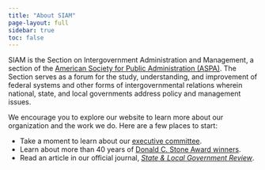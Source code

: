 ```yaml
---
title: "About SIAM"
page-layout: full
sidebar: true
toc: false
---
```


SIAM is the Section on Intergovernment Administration and Management, a section of the [American Society for Public Administration (ASPA)](https://www.aspanet.org). The Section serves as a forum for the study, understanding, and improvement of federal systems and other forms of intergovernmental relations wherein national, state, and local governments address policy and management issues.

We encourage you to explore our website to learn more about our organization and the work we do. Here are a few places to start:

* Take a moment to learn about our [executive committee](/about/leadership.qmd).
* Learn about more than 40 years of [Donald C. Stone Award winners](/awards.qmd).
* Read an article in our official journal, [*State & Local Government Review*](/slgr.qmd).